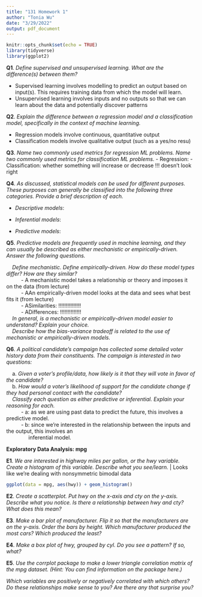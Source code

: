 ```yaml
---
title: "131 Homework 1"
author: "Tonia Wu"
date: "3/29/2022"
output: pdf_document
---
```


```r
knitr::opts_chunk$set(echo = TRUE)
library(tidyverse)
library(ggplot2)
```

**Q1**. *Define supervised and unsupervised learning. What are the difference(s) between them?*

- Supervised learning involves modelling to predict an output based on input(s). This requires training data from which the model will learn.
- Unsupervised learning involves inputs and no outputs so that we can learn about the data and potentially discover patterns

**Q2**. *Explain the difference between a regression model and a classification model, specifically in the context of machine learning.*

- Regression models involve continuous, quantitative output
- Classification models involve qualitative output (such as a yes/no resu)

**Q3**. *Name two commonly used metrics for regression ML problems. Name two commonly used metrics for classification ML problems.*
- Regression: 
- Classification: whether something will increase or decrease
!!! doesn't look right

**Q4**. *As discussed, statistical models can be used for different purposes. These purposes can generally be classified into the following three categories. Provide a brief description of each.*

- *Descriptive models*:

- *Inferential models*:

- *Predictive models*:

**Q5**. *Predictive models are frequently used in machine learning, and they can usually be described as either mechanistic or empirically-driven. Answer the following questions.*

|     *Define mechanistic. Define empirically-driven. How do these model types differ? How are they similar?*

|           - A mechanistic model takes a relationship  or theory and imposes it on the data (from lecture)
|           - AAn empirically-driven model looks at the data and sees what best fits it (from lecture)
|           - ASimilarities: !!!!!!!!!!!!!!!
|           - ADifferences: !!!!!!!!!!!!!!


|     *In general, is a mechanistic or empirically-driven model easier to understand? Explain your choice.*


|     *Describe how the bias-variance tradeoff is related to the use of mechanistic or empirically-driven models.*


**Q6**. *A political candidate’s campaign has collected some detailed voter history data from their constituents. The campaign is interested in two questions:*

|     a. *Given a voter’s profile/data, how likely is it that they will vote in favor of the candidate?*

|     b. *How would a voter’s likelihood of support for the candidate change if they had personal contact with the candidate?*

|     *Classify each question as either predictive or inferential. Explain your reasoning for each.*
|           - a: as we are using past data to predict the future, this involves a predictive model.
|           - b: since we're interested in the relationship between the inputs and the output, this involves an 
|                inferential model.

**Exploratory Data Analysis: mpg**

**E1**. *We are interested in highway miles per gallon, or the hwy variable. Create a histogram of this variable. Describe what you see/learn.*
|       Looks like we're dealing with nonsymmetric bimodal data 

```r
ggplot(data = mpg, aes(hwy)) + geom_histogram()
```

**E2**. *Create a scatterplot. Put hwy on the x-axis and cty on the y-axis. Describe what you notice. Is there a relationship between hwy and cty? What does this mean?*


**E3**. *Make a bar plot of manufacturer. Flip it so that the manufacturers are on the y-axis. Order the bars by height. Which manufacturer produced the most cars? Which produced the least?*


**E4**. *Make a box plot of hwy, grouped by cyl. Do you see a pattern? If so, what?*


**E5**. *Use the corrplot package to make a lower triangle correlation matrix of the mpg dataset. (Hint: You can find information on the package here.)*

*Which variables are positively or negatively correlated with which others? Do these relationships make sense to you? Are there any that surprise you?*









